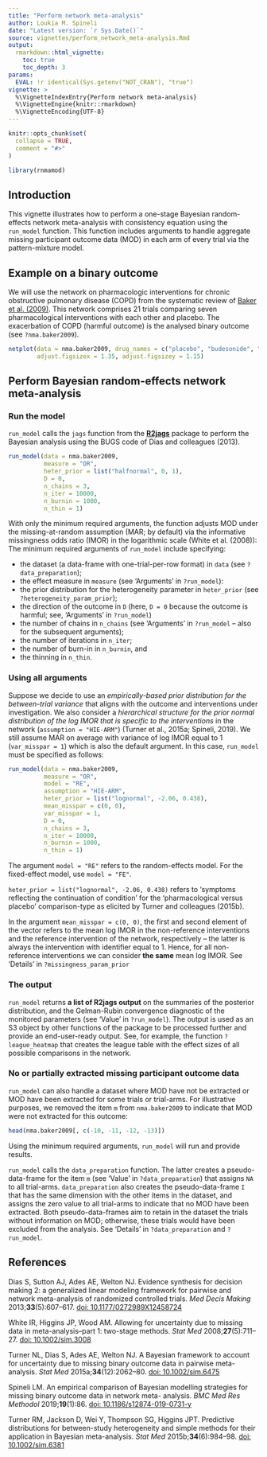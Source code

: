 ```yaml
---
title: "Perform network meta-analysis"
author: Loukia M. Spineli
date: "Latest version: `r Sys.Date()`"
source: vignettes/perform_network_meta-analysis.Rmd
output: 
  rmarkdown::html_vignette:
    toc: true
    toc_depth: 3
params:
  EVAL: !r identical(Sys.getenv("NOT_CRAN"), "true")
vignette: >
  %\VignetteIndexEntry{Perform network meta-analysis}
  %\VignetteEngine{knitr::rmarkdown}
  %\VignetteEncoding{UTF-8}
---
```


```r
knitr::opts_chunk$set(
  collapse = TRUE,
  comment = "#>"
)
```

```r
library(rnmamod)
```

## Introduction

This vignette illustrates how to perform a one-stage Bayesian random-effects 
network meta-analysis with consistency equation using the `run_model` function. 
This function includes arguments to handle aggregate missing participant outcome 
data (MOD) in each arm of every trial via the pattern-mixture model.
 
## Example on a binary outcome 

We will use the network on pharmacologic interventions for chronic obstructive 
pulmonary disease (COPD) from the systematic review of 
[Baker et al. (2009)](https://pubmed.ncbi.nlm.nih.gov/19637942/). This network 
comprises 21 trials comparing seven pharmacological interventions with each 
other and placebo. The exacerbation of COPD (harmful outcome) is the analysed 
binary outcome (see `?nma.baker2009`).

```r
netplot(data = nma.baker2009, drug_names = c("placebo", "budesonide", "budesonide plus \n formoterol", "fluticasone", "fluticasone plus \n salmeterol", "formoterol", "salmeterol", "tiotropium"),
        adjust.figsizex = 1.35, adjust.figsizey = 1.15)
```

## Perform Bayesian random-effects network meta-analysis

### Run the model

`run_model` calls the `jags` function from the 
[**R2jags**](https://CRAN.R-project.org/package=R2jags) package to perform the
Bayesian analysis using the BUGS code of Dias and colleagues (2013). 

```r
run_model(data = nma.baker2009,
          measure = "OR",
          heter_prior = list("halfnormal", 0, 1),
          D = 0,
          n_chains = 3,
          n_iter = 10000,
          n_burnin = 1000,
          n_thin = 1)
```

With only 
the minimum required arguments, the function adjusts MOD under the
missing-at-random assumption (MAR; by default) via the informative missingness 
odds ratio (IMOR) in the logarithmic scale (White et al. (2008)):
The minimum required arguments of `run_model` include specifying:

- the dataset (a data-frame with one-trial-per-row format) in `data` (see
`?data_preparation`);
- the effect measure in `measure` (see 'Arguments' in `?run_model`):
- the prior distribution for the heterogeneity parameter in `heter_prior` (see
`?heterogeneity_param_prior`);
- the direction of the outcome in `D` (here, `D = 0` because the outcome is 
harmful; see, 'Arguments' in `?run_model`)
- the number of chains in `n_chains` (see 'Arguments' in `?run_model` -- also 
for the subsequent arguments);
- the number of iterations in `n_iter`;
- the number of burn-in in `n_burnin`, and 
- the thinning in `n_thin`.

### Using all arguments

Suppose we decide to use an *empirically-based prior distribution for the 
between-trial variance* that aligns with the outcome and interventions under 
investigation. We also consider a *hierarchical structure for the prior 
normal distribution of the log IMOR that is specific to the interventions* in 
the network (`assumption = "HIE-ARM"`) (Turner et al., 2015a; Spineli, 2019). We 
still assume MAR on average with variance of log IMOR equal to 1 
(`var_misspar = 1`) which is also the default argument. In this case, 
`run_model` must be specified as follows:

```r
run_model(data = nma.baker2009,
          measure = "OR",
          model = "RE",
          assumption = "HIE-ARM",
          heter_prior = list("lognormal", -2.06, 0.438),
          mean_misspar = c(0, 0),
          var_misspar = 1,
          D = 0,
          n_chains = 3,
          n_iter = 10000,
          n_burnin = 1000,
          n_thin = 1)
```

The argument `model = "RE"` refers to the random-effects model. For the 
fixed-effect model, use `model = "FE"`.

`heter_prior = list("lognormal", -2.06, 0.438)` refers to 'symptoms reflecting 
the continuation of condition' for the 'pharmacological versus placebo' 
comparison-type as elicited by Turner and colleagues (2015b). 

In the argument `mean_misspar = c(0, 0)`, the first and second element of the
vector refers to the mean log IMOR in the non-reference interventions and the
reference intervention of the network, respectively -- the latter is always the 
intervention with identifier equal to 1. Hence, for all non-reference 
interventions we can consider **the same** mean log IMOR. See 'Details' in 
`?missingness_param_prior`

### The output 

`run_model` returns **a list of R2jags output** on the summaries of the 
posterior distribution, and the Gelman-Rubin convergence diagnostic of the 
monitored parameters (see 'Value' in `?run_model`). The output is used as an S3 
object by other functions of the package to be processed further and provide an 
end-user-ready output. See, for example, the function `?league_heatmap` that 
creates the league table with the effect sizes of all possible comparisons in 
the network.


### No or partially extracted missing participant outcome data

`run_model` can also handle a dataset where MOD have not be extracted or MOD 
have been extracted for some trials or trial-arms. For illustrative purposes, we
removed the item `m` from `nma.baker2009` to indicate that MOD were not 
extracted for this outcome:

```r
head(nma.baker2009[, c(-10, -11, -12, -13)])
```

Using the minimum required arguments, `run_model` will run and provide results. 

`run_model` calls the `data_preparation` function. The latter creates a 
pseudo-data-frame for the item `m` (see 'Value' in `?data_preparation`) that 
assigns `NA` to all trial-arms. `data_preparation` also creates the 
pseudo-data-frame `I` that has the same dimension with the other items in the 
dataset, and assigns the zero value to all trial-arms to indicate that no MOD 
have been extracted. Both pseudo-data-frames aim to retain in the dataset the 
trials without information on MOD; otherwise, these trials would have been 
excluded from the analysis. See 'Details' in `?data_preparation` and 
`?run_model`.

## References

Dias S, Sutton AJ, Ades AE, Welton NJ. Evidence synthesis for decision making 2:
a generalized linear modeling framework for pairwise and network meta-analysis 
of randomized controlled trials. *Med Decis Making* 2013;**33**(5):607--617. 
[doi: 10.1177/0272989X12458724](https://pubmed.ncbi.nlm.nih.gov/23104435/)

White IR, Higgins JP, Wood AM. Allowing for uncertainty due to missing data in 
meta-analysis--part 1: two-stage methods. *Stat Med* 2008;**27**(5):711--27.
[doi: 10.1002/sim.3008](https://pubmed.ncbi.nlm.nih.gov/17703496/)

Turner NL, Dias S, Ades AE, Welton NJ. A Bayesian framework to account for 
uncertainty due to missing binary outcome data in pairwise meta-analysis. 
*Stat Med* 2015a;**34**(12):2062--80.
[doi: 10.1002/sim.6475](https://pubmed.ncbi.nlm.nih.gov/25809313/)

Spineli LM. An empirical comparison of Bayesian modelling strategies for missing
binary outcome data in network meta- analysis. *BMC Med Res Methodol* 
2019;**19**(1):86. 
[doi: 10.1186/s12874-019-0731-y](https://pubmed.ncbi.nlm.nih.gov/31018836/)

Turner RM, Jackson D, Wei Y, Thompson SG, Higgins JPT. Predictive distributions 
for between-study heterogeneity and simple methods for their application in 
Bayesian meta-analysis. *Stat Med* 2015b;**34**(6):984--98.
[doi: 10.1002/sim.6381](https://pubmed.ncbi.nlm.nih.gov/25475839/)
